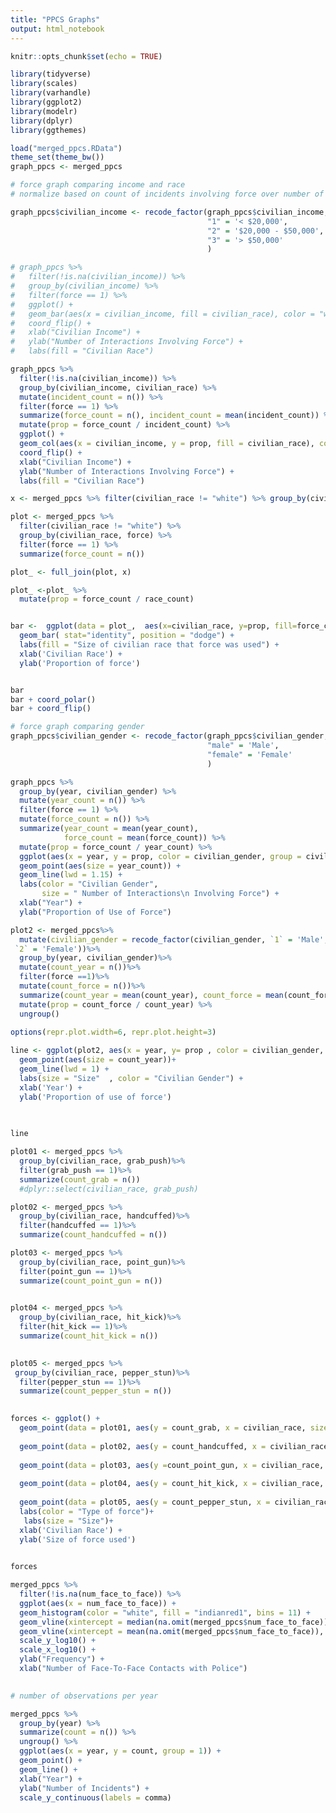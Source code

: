 ```yaml
---
title: "PPCS Graphs"
output: html_notebook
---
```


```r
knitr::opts_chunk$set(echo = TRUE)
```

```r
library(tidyverse)
library(scales)
library(varhandle)
library(ggplot2)
library(modelr)
library(dplyr)
library(ggthemes) 

load("merged_ppcs.RData")
theme_set(theme_bw())
graph_ppcs <- merged_ppcs

```




```r
# force graph comparing income and race
# normalize based on count of incidents involving force over number of incidents

graph_ppcs$civilian_income <- recode_factor(graph_ppcs$civilian_income,
                                            "1" = '< $20,000',
                                            "2" = '$20,000 - $50,000',
                                            "3" = '> $50,000'
                                            )

# graph_ppcs %>%
#   filter(!is.na(civilian_income)) %>%
#   group_by(civilian_income) %>%
#   filter(force == 1) %>%
#   ggplot() +
#   geom_bar(aes(x = civilian_income, fill = civilian_race), color = "white", position = "dodge") +
#   coord_flip() +
#   xlab("Civilian Income") + 
#   ylab("Number of Interactions Involving Force") +
#   labs(fill = "Civilian Race") 

graph_ppcs %>%
  filter(!is.na(civilian_income)) %>%
  group_by(civilian_income, civilian_race) %>%
  mutate(incident_count = n()) %>%
  filter(force == 1) %>%
  summarize(force_count = n(), incident_count = mean(incident_count)) %>%
  mutate(prop = force_count / incident_count) %>%
  ggplot() +
  geom_col(aes(x = civilian_income, y = prop, fill = civilian_race), color = "white", position = "dodge") +
  coord_flip() +
  xlab("Civilian Income") + 
  ylab("Number of Interactions Involving Force") +
  labs(fill = "Civilian Race") 

```


```r

x <- merged_ppcs %>% filter(civilian_race != "white") %>% group_by(civilian_race) %>% summarize(race_count = n())

plot <- merged_ppcs %>%
  filter(civilian_race != "white") %>%
  group_by(civilian_race, force) %>%
  filter(force == 1) %>%
  summarize(force_count = n())

plot_ <- full_join(plot, x)

plot_ <-plot_ %>%  
  mutate(prop = force_count / race_count) 


bar <-  ggplot(data = plot_,  aes(x=civilian_race, y=prop, fill=force_count)) +
  geom_bar( stat="identity", position = "dodge") + 
  labs(fill = "Size of civilian race that force was used") +
  xlab('Civilian Race') +
  ylab('Proportion of force')


bar
bar + coord_polar()
bar + coord_flip()
```


```r
# force graph comparing gender
graph_ppcs$civilian_gender <- recode_factor(graph_ppcs$civilian_gender,
                                            "male" = 'Male',
                                            "female" = 'Female'
                                            )

graph_ppcs %>%
  group_by(year, civilian_gender) %>%
  mutate(year_count = n()) %>%
  filter(force == 1) %>%
  mutate(force_count = n()) %>%
  summarize(year_count = mean(year_count),
            force_count = mean(force_count)) %>%
  mutate(prop = force_count / year_count) %>%
  ggplot(aes(x = year, y = prop, color = civilian_gender, group = civilian_gender)) +
  geom_point(aes(size = year_count)) + 
  geom_line(lwd = 1.15) + 
  labs(color = "Civilian Gender", 
       size = " Number of Interactions\n Involving Force") +
  xlab("Year") + 
  ylab("Proportion of Use of Force")

```

```r
plot2 <- merged_ppcs%>%
  mutate(civilian_gender = recode_factor(civilian_gender, `1` = 'Male',
 `2` = 'Female'))%>%
  group_by(year, civilian_gender)%>%
  mutate(count_year = n())%>%
  filter(force ==1)%>%
  mutate(count_force = n())%>% 
  summarize(count_year = mean(count_year), count_force = mean(count_force))%>% 
  mutate(prop = count_force / count_year) %>%
  ungroup()
  
options(repr.plot.width=6, repr.plot.height=3)

line <- ggplot(plot2, aes(x = year, y= prop , color = civilian_gender, group=civilian_gender)) +
  geom_point(aes(size = count_year))+
  geom_line(lwd = 1) +
  labs(size = "Size"  , color = "Civilian Gender") +
  xlab('Year') +
  ylab('Proportion of use of force')
  
   

line 


```

```r
plot01 <- merged_ppcs %>%
  group_by(civilian_race, grab_push)%>%
  filter(grab_push == 1)%>%
  summarize(count_grab = n())
  #dplyr::select(civilian_race, grab_push)

plot02 <- merged_ppcs %>%
  group_by(civilian_race, handcuffed)%>%
  filter(handcuffed == 1)%>%
  summarize(count_handcuffed = n())

plot03 <- merged_ppcs %>%
  group_by(civilian_race, point_gun)%>%
  filter(point_gun == 1)%>%
  summarize(count_point_gun = n())
  

plot04 <- merged_ppcs %>%
  group_by(civilian_race, hit_kick)%>%
  filter(hit_kick == 1)%>%
  summarize(count_hit_kick = n())
  

plot05 <- merged_ppcs %>%
 group_by(civilian_race, pepper_stun)%>%
  filter(pepper_stun == 1)%>%
  summarize(count_pepper_stun = n())
  

forces <- ggplot() + 
  geom_point(data = plot01, aes(y = count_grab, x = civilian_race, size = count_grab, color = "Grab or pushed")) + 
  
  geom_point(data = plot02, aes(y = count_handcuffed, x = civilian_race, size = count_handcuffed, color = "Handcuffed")) +
  
  geom_point(data = plot03, aes(y =count_point_gun, x = civilian_race, size = count_point_gun, color = "Point gun")) +
  
  geom_point(data = plot04, aes(y = count_hit_kick, x = civilian_race, size = count_hit_kick, color = "Hit or Kick"))+
  
  geom_point(data = plot05, aes(y = count_pepper_stun, x = civilian_race, size = count_pepper_stun, color = "Peper or Stun")) +
  labs(color = "Type of force")+
   labs(size = "Size")+
  xlab('Civilian Race') +
  ylab('Size of force used')
  

forces

```

```r
merged_ppcs %>%
  filter(!is.na(num_face_to_face)) %>%
  ggplot(aes(x = num_face_to_face)) +
  geom_histogram(color = "white", fill = "indianred1", bins = 11) +
  geom_vline(xintercept = median(na.omit(merged_ppcs$num_face_to_face)), color = "blue", lwd = 1.5, linetype = "dashed") +
  geom_vline(xintercept = mean(na.omit(merged_ppcs$num_face_to_face)), color = "green3", lwd = 1.5, linetype = "dashed") +
  scale_y_log10() + 
  scale_x_log10() +
  ylab("Frequency") +
  xlab("Number of Face-To-Face Contacts with Police")
  
```

```r
# number of observations per year

merged_ppcs %>%
  group_by(year) %>%
  summarize(count = n()) %>%
  ungroup() %>%
  ggplot(aes(x = year, y = count, group = 1)) + 
  geom_point() + 
  geom_line() + 
  xlab("Year") + 
  ylab("Number of Incidents") + 
  scale_y_continuous(labels = comma)
```

